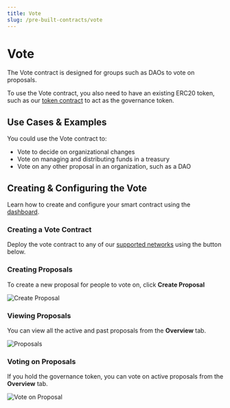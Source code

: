```yaml
---
title: Vote
slug: /pre-built-contracts/vote
---
```



# Vote

<div className="deployContractBtnContainer" style={{ marginTop: -70 }}>
  <DeployThisContractButton
    link={"https://thirdweb.com/thirdweb.eth/VoteERC20?via=portal"}
    contractType="vote"
  />
</div>

The Vote contract is designed for groups such as DAOs to vote on proposals.

To use the Vote contract, you also need to have an existing ERC20 token,
such as our [token contract](/pre-built-contracts/token) to act as the governance token.

## Use Cases & Examples

You could use the Vote contract to:

- Vote to decide on organizational changes
- Vote on managing and distributing funds in a treasury
- Vote on any other proposal in an organization, such as a DAO

<div className="row" style={{ marginBottom: 24 }}>
  <div className="col col--6" style={{ marginTop: 8 }}>
    <QuickstartCard
      name="Course: Build your own DAO with just JavaScript"
      link="https://buildspace.so/builds/dao"
      image="/assets/icons/education.png"
    />
  </div>
  <div className="col col--6" style={{ marginTop: 8 }}>
    <QuickstartCard
      name="Guide: Build a treasury and governance for your DAO"
      link="https://blog.thirdweb.com/guides/build-treasury-and-governance-for-your-dao"
      image="/assets/icons/education.png"
    />
  </div>

</div>

## Creating & Configuring the Vote

Learn how to create and configure your smart contract using the [dashboard](https://thirdweb.com/dashboard).

### Creating a Vote Contract

Deploy the vote contract to any of our
[supported networks](https://blog.thirdweb.com/guides/which-network-should-you-use) using the button below.

<div style={{ width: "fit-content" }}>
  <DeployThisContractButton
    link={"https://thirdweb.com/thirdweb.eth/VoteERC20?via=portal"}
    contractType="vote"
  />
</div>

### Creating Proposals

To create a new proposal for people to vote on, click **Create Proposal**

![Create Proposal](./assets/create-proposal.png)

### Viewing Proposals

You can view all the active and past proposals from the **Overview** tab.

![Proposals](./assets/view-proposals.png)

### Voting on Proposals

If you hold the governance token, you can vote on active proposals from the **Overview** tab.

![Vote on Proposal](./assets/vote-on-proposal.png)

